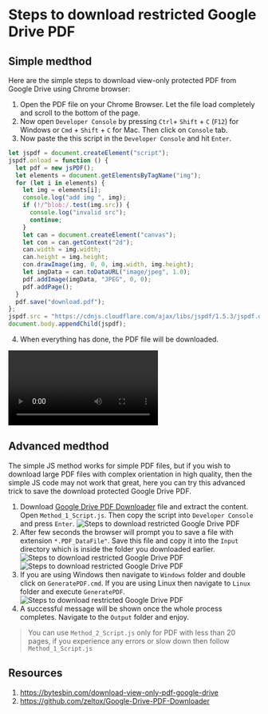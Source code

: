 # Steps to download restricted Google Drive PDF

## Simple medthod

Here are the simple steps to download view-only protected PDF from Google Drive using Chrome browser:

1. Open the PDF file on your Chrome Browser. Let the file load completely and scroll to the bottom of the page.
2. Now open `Developer Console` by pressing `Ctrl`+ `Shift` + `C` (`F12`) for Windows or `Cmd` + `Shift` + `C` for Mac. Then click on `Console` tab.
3. Now paste the this script in the `Developer Console` and hit `Enter`.

```js copy
let jspdf = document.createElement("script");
jspdf.onload = function () {
  let pdf = new jsPDF();
  let elements = document.getElementsByTagName("img");
  for (let i in elements) {
    let img = elements[i];
    console.log("add img ", img);
    if (!/^blob:/.test(img.src)) {
      console.log("invalid src");
      continue;
    }
    let can = document.createElement("canvas");
    let con = can.getContext("2d");
    can.width = img.width;
    can.height = img.height;
    con.drawImage(img, 0, 0, img.width, img.height);
    let imgData = can.toDataURL("image/jpeg", 1.0);
    pdf.addImage(imgData, "JPEG", 0, 0);
    pdf.addPage();
  }
  pdf.save("download.pdf");
};
jspdf.src = "https://cdnjs.cloudflare.com/ajax/libs/jspdf/1.5.3/jspdf.debug.js";
document.body.appendChild(jspdf);
```

4. When everything has done, the PDF file will be downloaded.

![Steps to download restricted Google Drive PDF](/assets/230304_2057/Download-protected-view-only-PDF-from-Google-Drive.mp4)

## Advanced medthod

The simple JS method works for simple PDF files, but if you wish to download large PDF files with complex orientation in high quality, then the simple JS code may not work that great, here you can try this advanced trick to save the download protected Google Drive PDF.

1. Download [Google Drive PDF Downloader](https://github.com/zeltox/Google-Drive-PDF-Downloader/archive/refs/heads/master.zip) file and extract the content. Open `Method_1_Script.js`. Then copy the script into `Developer Console` and press `Enter`.
   ![Steps to download restricted Google Drive PDF](/assets/230304_2057/01.png)
2. After few seconds the browser will prompt you to save a file with extension `*.PDF_DataFile"`. Save this file and copy it into the `Input` directory which is inside the folder you downloaded earlier.
   ![Steps to download restricted Google Drive PDF](/assets/230304_2057/02.png)
   ![Steps to download restricted Google Drive PDF](/assets/230304_2057/03.png)
3. If you are using Windows then navigate to `Windows` folder and double click on `GeneratePDF.cmd`. If you are using Linux then navigate to `Linux` folder and execute `GeneratePDF`.
   ![Steps to download restricted Google Drive PDF](/assets/230304_2057/04.png)
4. A successful message will be shown once the whole process completes. Navigate to the `Output` folder and enjoy.

> You can use `Method_2_Script.js` only for PDF with less than 20 pages, if you experience any errors or slow down then follow `Method_1_Script.js`

## Resources

1. https://bytesbin.com/download-view-only-pdf-google-drive
2. https://github.com/zeltox/Google-Drive-PDF-Downloader
